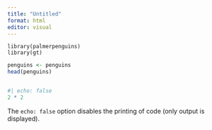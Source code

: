 ```yaml
---
title: "Untitled"
format: html
editor: visual
---
```


```{library(tidyverse)}
library(palmerpenguins)
library(gt)
```

```r
penguins <- penguins
head(penguins)
```

```library

```

```r
#| echo: false
2 * 2
```

The `echo: false` option disables the printing of code (only output is displayed).
